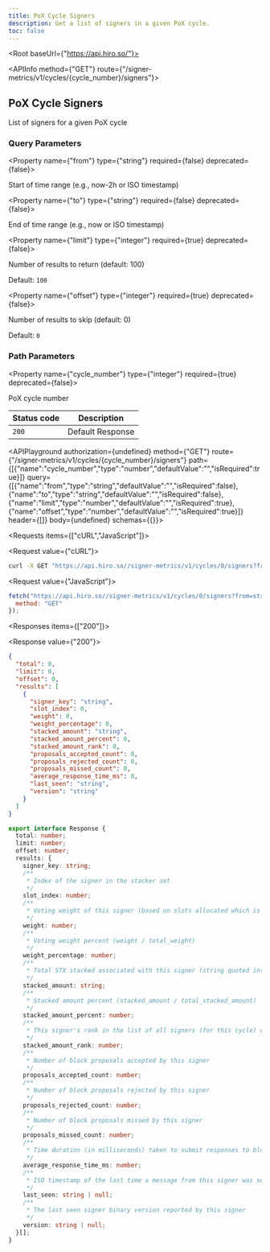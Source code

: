 ```yaml
---
title: PoX Cycle Signers
description: Get a list of signers in a given PoX cycle.
toc: false
---
```



<Root baseUrl={"https://api.hiro.so/"}>

<API>

<APIInfo method={"GET"} route={"/signer-metrics/v1/cycles/{cycle_number}/signers"}>

## PoX Cycle Signers

List of signers for a given PoX cycle

### Query Parameters

<Property name={"from"} type={"string"} required={false} deprecated={false}>

Start of time range (e.g., now-2h or ISO timestamp)

</Property>

<Property name={"to"} type={"string"} required={false} deprecated={false}>

End of time range (e.g., now or ISO timestamp)

</Property>

<Property name={"limit"} type={"integer"} required={true} deprecated={false}>

Number of results to return (default: 100)

<span>Default: `100`</span>

</Property>

<Property name={"offset"} type={"integer"} required={true} deprecated={false}>

Number of results to skip (default: 0)

<span>Default: `0`</span>

</Property>

### Path Parameters

<Property name={"cycle_number"} type={"integer"} required={true} deprecated={false}>

PoX cycle number

</Property>

| Status code | Description |
| ----------- | ----------- |
| `200` | Default Response |

<APIPlayground authorization={undefined} method={"GET"} route={"/signer-metrics/v1/cycles/{cycle_number}/signers"} path={[{"name":"cycle_number","type":"number","defaultValue":"","isRequired":true}]} query={[{"name":"from","type":"string","defaultValue":"","isRequired":false},{"name":"to","type":"string","defaultValue":"","isRequired":false},{"name":"limit","type":"number","defaultValue":"","isRequired":true},{"name":"offset","type":"number","defaultValue":"","isRequired":true}]} header={[]} body={undefined} schemas={{}}>

</APIPlayground>

</APIInfo>

<APIExample>

<Requests items={["cURL","JavaScript"]}>

<Request value={"cURL"}>

```bash
curl -X GET "https://api.hiro.so//signer-metrics/v1/cycles/0/signers?from=string&to=string&limit=100&offset=0"
```

</Request>

<Request value={"JavaScript"}>

```js
fetch("https://api.hiro.so//signer-metrics/v1/cycles/0/signers?from=string&to=string&limit=100&offset=0", {
  method: "GET"
});
```

</Request>

</Requests>

<Responses items={["200"]}>

<Response value={"200"}>

<ResponseTypes>

<ExampleResponse>

```json
{
  "total": 0,
  "limit": 0,
  "offset": 0,
  "results": [
    {
      "signer_key": "string",
      "slot_index": 0,
      "weight": 0,
      "weight_percentage": 0,
      "stacked_amount": "string",
      "stacked_amount_percent": 0,
      "stacked_amount_rank": 0,
      "proposals_accepted_count": 0,
      "proposals_rejected_count": 0,
      "proposals_missed_count": 0,
      "average_response_time_ms": 0,
      "last_seen": "string",
      "version": "string"
    }
  ]
}
```

</ExampleResponse>

<TypeScriptResponse>

```ts
export interface Response {
  total: number;
  limit: number;
  offset: number;
  results: {
    signer_key: string;
    /**
     * Index of the signer in the stacker set
     */
    slot_index: number;
    /**
     * Voting weight of this signer (based on slots allocated which is proportional to stacked amount)
     */
    weight: number;
    /**
     * Voting weight percent (weight / total_weight)
     */
    weight_percentage: number;
    /**
     * Total STX stacked associated with this signer (string quoted integer)
     */
    stacked_amount: string;
    /**
     * Stacked amount percent (stacked_amount / total_stacked_amount)
     */
    stacked_amount_percent: number;
    /**
     * This signer's rank in the list of all signers (for this cycle) ordered by stacked amount
     */
    stacked_amount_rank: number;
    /**
     * Number of block proposals accepted by this signer
     */
    proposals_accepted_count: number;
    /**
     * Number of block proposals rejected by this signer
     */
    proposals_rejected_count: number;
    /**
     * Number of block proposals missed by this signer
     */
    proposals_missed_count: number;
    /**
     * Time duration (in milliseconds) taken to submit responses to block proposals (tracked best effort)
     */
    average_response_time_ms: number;
    /**
     * ISO timestamp of the last time a message from this signer was seen
     */
    last_seen: string | null;
    /**
     * The last seen signer binary version reported by this signer
     */
    version: string | null;
  }[];
}
```

</TypeScriptResponse>

</ResponseTypes>

</Response>

</Responses>

</APIExample>

</API>

</Root>
